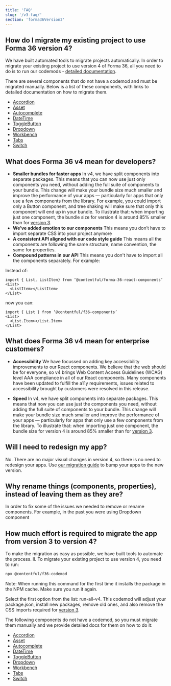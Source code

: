 ```yaml
---
title: 'FAQ'
slug: '/v3-faq/'
section: 'forma36Version3'
---
```


## How do I migrate my existing project to use Forma 36 version 4?

We have built automated tools to migrate projects automatically. In order to migrate your existing project to use version 4 of Forma 36, all you need to do is to run our codemods - [detailed documentation](https://github.com/contentful/forma-36/blob/forma-v4/MIGRATION.md#How-to-migrate-your-packages-to-v4).

There are several components that do not have a codemod and must be migrated manually. Below is a list of these components, with links to detailed documentation on how to migrate them.

- [Accordion](https://github.com/contentful/forma-36/blob/forma-v4/MIGRATION.md#accordion)
- [Asset](https://github.com/contentful/forma-36/blob/forma-v4/MIGRATION.md#asset)
- [Autocomplete](https://v4.f36.contentful.com/components/autocomplete)
- [DateTime](https://github.com/contentful/forma-36/blob/forma-v4/MIGRATION.md#datetime)
- [ToggleButton](https://github.com/contentful/forma-36/blob/forma-v4/MIGRATION.md#togglebutton)
- [Dropdown](https://github.com/contentful/forma-36/blob/forma-v4/MIGRATION.md#dropdown)
- [Workbench](https://github.com/contentful/forma-36/blob/forma-v4/MIGRATION.md#workbench)
- [Tabs](https://github.com/contentful/forma-36/blob/forma-v4/MIGRATION.md#tabs)
- [Switch](https://github.com/contentful/forma-36/blob/forma-v4/MIGRATION.md#switch)

## What does Forma 36 v4 mean for developers?

- **Smaller bundles for faster apps** In v4, we have split components into separate packages. This means that you can now use just only components you need, without adding the full suite of components to your bundle. This change will make your bundle size much smaller and improve the performance of your apps — particularly for apps that only use a few components from the library. For example, you could import only a Button component, and tree shaking will make sure that only this component will end up in your bundle. To illustrate that: when importing just one component, the bundle size for version 4 is around 85% smaller than for [version 3](https://v3.f36.contentful.com/).
- **We’ve added emotion to our components** This means you don’t have to import separate CSS into your project anymore
- **A consistent API aligned with our code style guide** This means all the components are following the same structure, name convention, the same for properties.
- **Compound patterns in our API** This means you don't have to import all the components separately. For example:

Instead of:

```tsx static=true
import { List, ListItem} from ‘@contentful/forma-36-react-components’
<List>
  <ListItem></ListItem>
</List>
```

now you can:

```tsx static=true
import { List } from ‘@contentful/f36-components’
<List>
  <List.Item></List.Item>
</List>
```

## What does Forma 36 v4 mean for enterprise customers?

- **Accessibility** We have focussed on adding key accessibility improvements to our React components. We believe that the web should be for everyone, so v4 brings Web Content Access Guidelines (WCAG) level AAA compliance in all of our React components. Many components have been updated to fulfill the a11y requirements, issues related to accessibility brought by customers were resolved in this release.

- **Speed** In v4, we have split components into separate packages. This means that now you can use just the components you need, without adding the full suite of components to your bundle. This change will make your bundle size much smaller and improve the performance of your apps — particularly for apps that only use a few components from the library. To illustrate that: when importing just one component, the bundle size for version 4 is around 85% smaller than for [version 3](https://v3.f36.contentful.com/).

## Will I need to redesign my app?

No. There are no major visual changes in version 4, so there is no need to redesign your apps. Use [our migration guide](/migration-v3-to-v4) to bump your apps to the new version.

## Why rename things (components, properties), instead of leaving them as they are?

In order to fix some of the issues we needed to remove or rename components. For example, in the past you were using Dropdown component

## How much effort is required to migrate the app from version 3 to version 4?

To make the migration as easy as possible, we have built tools to automate the process. ll.
To migrate your existing project to use version 4, you need to run:

```bash static=true
npx @contentful/f36-codemod
```

Note: When running this command for the first time it installs the package in the NPM cache. Make sure you run it again.

Select the first option from the list: run-all-v4. This codemod will adjust your package.json, install new packages, remove old ones, and also remove the CSS imports required for [version 3](https://v3.f36.contentful.com/).

The following components do not have a codemod, so you must migrate them manually and we provide detailed docs for them on how to do it:

- [Accordion](https://github.com/contentful/forma-36/blob/forma-v4/MIGRATION.md#accordion)
- [Asset](https://github.com/contentful/forma-36/blob/forma-v4/MIGRATION.md#asset)
- [Autocomplete](https://v4.f36.contentful.com/components/autocomplete)
- [DateTime](https://github.com/contentful/forma-36/blob/forma-v4/MIGRATION.md#datetime)
- [ToggleButton](https://github.com/contentful/forma-36/blob/forma-v4/MIGRATION.md#togglebutton)
- [Dropdown](https://github.com/contentful/forma-36/blob/forma-v4/MIGRATION.md#dropdown)
- [Workbench](https://github.com/contentful/forma-36/blob/forma-v4/MIGRATION.md#workbench)
- [Tabs](https://github.com/contentful/forma-36/blob/forma-v4/MIGRATION.md#tabs)
- [Switch](https://github.com/contentful/forma-36/blob/forma-v4/MIGRATION.md#switch)
